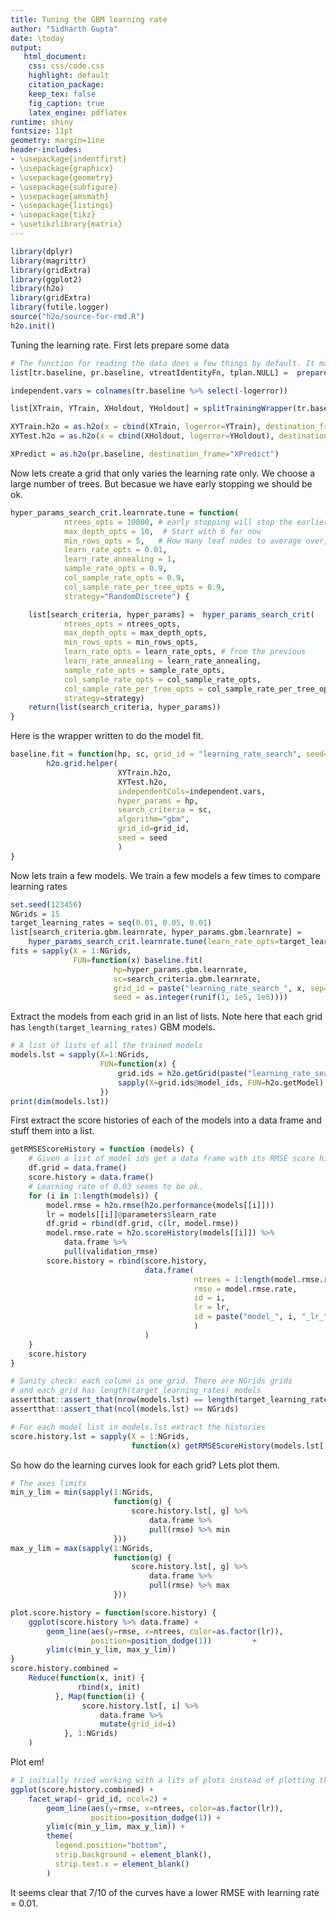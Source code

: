 ```yaml
---
title: Tuning the GBM learning rate
author: "Sidharth Gupta"
date: \today
output:
   html_document:
    css: css/code.css
    highlight: default
    citation_package:
    keep_tex: false
    fig_caption: true
    latex_engine: pdflatex
runtime: shiny
fontsize: 11pt
geometry: margin=1ine
header-includes:
- \usepackage{indentfirst}
- \usepackage{graphicx}
- \usepackage{geometry}
- \usepackage{subfigure}
- \usepackage{amsmath}
- \usepackage{listings}
- \usepackage{tikz}
- \usetikzlibrary{matrix}
---
```


```r
library(dplyr)
library(magrittr)
library(gridExtra)
library(ggplot2)
library(h2o)
library(gridExtra)
library(futile.logger)
source("h2o/source-for-rmd.R")
h2o.init()
```

Tuning the learning rate. First lets prepare some data

```r
# The function for reading the data does a few things by default. It makes categorical  variables where ever necessar, and log transforms the large variables like for taxes etc. See documentation of that function.
list[tr.baseline, pr.baseline, vtreatIdentityFn, tplan.NULL] =  prepareDataWrapper.h2o.gbm.baseline()

independent.vars = colnames(tr.baseline %>% select(-logerror))

list[XTrain, YTrain, XHoldout, YHoldout] = splitTrainingWrapper(tr.baseline, split_percent=0.90, YName="logerror")

XYTrain.h2o = as.h2o(x = cbind(XTrain, logerror=YTrain), destination_frame="XTrain.h2o")
XYTest.h2o = as.h2o(x = cbind(XHoldout, logerror=YHoldout), destination_frame="XTest.h2o")

XPredict = as.h2o(pr.baseline, destination_frame="XPredict")
```

Now lets create a grid that only varies the learning rate only. We choose a large number of trees. But becasue we have early stopping we should be ok.

```r
hyper_params_search_crit.learnrate.tune = function(
            ntrees_opts = 10000, # early stopping will stop the earlier.
            max_depth_opts = 10,  # Start with 6 for now
            min_rows_opts = 5,   # How many leaf nodes to average over, doing the log of # rows would be ok
            learn_rate_opts = 0.01,
            learn_rate_annealing = 1,
            sample_rate_opts = 0.9,
            col_sample_rate_opts = 0.9,
            col_sample_rate_per_tree_opts = 0.9,
            strategy="RandomDiscrete") {

    list[search_criteria, hyper_params] =  hyper_params_search_crit(
            ntrees_opts = ntrees_opts,
            max_depth_opts = max_depth_opts,
            min_rows_opts = min_rows_opts,
            learn_rate_opts = learn_rate_opts, # from the previous
            learn_rate_annealing = learn_rate_annealing,
            sample_rate_opts = sample_rate_opts,
            col_sample_rate_opts = col_sample_rate_opts,
            col_sample_rate_per_tree_opts = col_sample_rate_per_tree_opts,
            strategy=strategy)
    return(list(search_criteria, hyper_params))
}

```


Here is the wrapper written to do the model fit.
```r

baseline.fit = function(hp, sc, grid_id = "learning_rate_search", seed=123456) {
        h2o.grid.helper(
                        XYTrain.h2o,
                        XYTest.h2o,
                        independentCols=independent.vars,
                        hyper_params = hp,
                        search_criteria = sc,
                        algorithm="gbm",
                        grid_id=grid_id,
                        seed = seed
                        )
}
```

Now lets train a few models. We train a few models a few times to compare learning rates

```r
set.seed(123456)
NGrids = 15
target_learning_rates = seq(0.01, 0.05, 0.01)
list[search_criteria.gbm.learnrate, hyper_params.gbm.learnrate] =
    hyper_params_search_crit.learnrate.tune(learn_rate_opts=target_learning_rates)
fits = sapply(X = 1:NGrids,
              FUN=function(x) baseline.fit(
                       hp=hyper_params.gbm.learnrate,
                       sc=search_criteria.gbm.learnrate,
                       grid_id = paste("learning_rate_search_", x, sep=''),
                       seed = as.integer(runif(1, 1e5, 1e6))))
```

Extract the models from each grid in an list of lists. Note here that each grid has `length(target_learning_rates)` GBM models.
```r
# A list of lists of all the trained models
models.lst = sapply(X=1:NGrids,
                    FUN=function(x) {
                        grid.ids = h2o.getGrid(paste("learning_rate_search_", x, sep=''))
                        sapply(X=grid.ids@model_ids, FUN=h2o.getModel)
                    })
print(dim(models.lst))
```

First extract the score histories of each of the models into a data frame
and stuff them into a list.
```r

getRMSEScoreHistory = function (models) {
    # Given a list of model ids get a data frame with its RMSE score history
    df.grid = data.frame()
    score.history = data.frame()
    # Learning rate of 0.03 seems to be ok.
    for (i in 1:length(models)) {
        model.rmse = h2o.rmse(h2o.performance(models[[i]]))
        lr = models[[i]]@parameters$learn_rate
        df.grid = rbind(df.grid, c(lr, model.rmse))
        model.rmse.rate = h2o.scoreHistory(models[[i]]) %>%
            data.frame %>%
            pull(validation_rmse)
        score.history = rbind(score.history,
                              data.frame(
                                         ntrees = 1:length(model.rmse.rate),
                                         rmse = model.rmse.rate,
                                         id = i,
                                         lr = lr,
                                         id = paste("model_", i, "_lr_", lr, sep='')
                                         )
                              )
    }
    score.history
}

# Sanity check: each column is one grid. There are NGrids grids
# and each grid has length(target_learning_rates) models
assertthat::assert_that(nrow(models.lst) == length(target_learning_rates))
assertthat::assert_that(ncol(models.lst) == NGrids)

# For each model list in models.lst extract the histories
score.history.lst = sapply(X = 1:NGrids,
                           function(x) getRMSEScoreHistory(models.lst[, x]))
```

So how do the learning curves look for each grid? Lets plot them.
```r
# The axes limits
min_y_lim = min(sapply(1:NGrids,
                       function(g) {
                           score.history.lst[, g] %>%
                               data.frame %>%
                               pull(rmse) %>% min
                       }))
max_y_lim = max(sapply(1:NGrids,
                       function(g) {
                           score.history.lst[, g] %>%
                               data.frame %>%
                               pull(rmse) %>% max
                       }))

plot.score.history = function(score.history) {
    ggplot(score.history %>% data.frame) +
        geom_line(aes(y=rmse, x=ntrees, color=as.factor(lr)),
                  position=position_dodge(1))         +
        ylim(c(min_y_lim, max_y_lim))
}
score.history.combined =
    Reduce(function(x, init) {
               rbind(x, init)
          }, Map(function(i) {
                score.history.lst[, i] %>%
                    data.frame %>%
                    mutate(grid_id=i)
            }, 1:NGrids)
    )
```

Plot em!
```r

# I initially tried working with a lits of plots instead of plotting the data directly. Had trouble sizing the plots properly. So backed off and instead used a combined version of score history with vanialla ggplot.
ggplot(score.history.combined) +
    facet_wrap(~ grid_id, ncol=2) +
        geom_line(aes(y=rmse, x=ntrees, color=as.factor(lr)),
                  position=position_dodge(1)) +
        ylim(c(min_y_lim, max_y_lim)) +
        theme(
          legend.position="bottom",
          strip.background = element_blank(),
          strip.text.x = element_blank()
        )

```

It seems clear that 7/10 of the curves have a lower RMSE with learning rate = 0.01.
